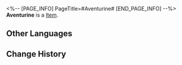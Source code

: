 <%-- [PAGE_INFO]
PageTitle=#Aventurine#
[END_PAGE_INFO] --%>
{{Item Infobox
|title       = Aventurine
|id          = 223000
|image       = Dreamscape Pass Sticker Aventurine.png
|type        = 
|invCategory = 
|rarity      = 4
|effect      = Digital stickers that can be used to decorate the pages of the Dreamtour Handbook. They come in many different styles.
|description = 
|source1     = Unlocked by Default
}}
{{Description|1=No world is born prosperous, just like we are all born with nothing to our name.}}
'''Aventurine''' is a [[Item]].

==Other Languages==
{{Other Languages
|en   = Aventurine
|zhs  = 砂金
|zht  = 砂金
|ja   = アベンチュリン
|ko   = 어벤츄린
|es   = Aventurino
|fr   = Aventurine
|ru   = Авантюрин
|th   = Aventurine
|vi   = Aventurine
|de   = Aventurin
|id   = Aventurine
|pt   = Aventurine
}}

==Change History==
{{Change History|2.0}}
